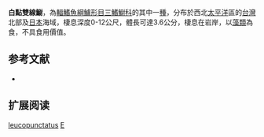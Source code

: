 {{Speciesbox
| name = 白點雙線䲁
| status = NE
| status_system = IUCN3.1
| image = 
| genus = Enneapterygius
| species = leucopunctatus
| authority = [[Shen|Shen]], 1994
| synonyms = 
}}

'''白點雙線䲁'''，為[[輻鰭魚綱|輻鰭魚綱]][[鱸形目|鱸形目]][[三鰭䲁科|三鰭䲁科]]的其中一[[種|種]]，分布於西北[[太平洋|太平洋]]區的[[台灣|台灣]]北部及[[日本|日本]]海域，棲息深度0-12公尺，體長可達3.6公分，棲息在岩岸，以[[藻類|藻類]]為食，不具食用價值。

== 参考文献 ==
*{{FishBase_species|genus=Enneapterygius|species=leucopunctatus|year=2012|month=3}}

== 扩展阅读 ==
{{refbegin}}
{{wikispecies-inline|Enneapterygius leucopunctatus|白點雙線䲁}}
{{refend}}
{{Taxonbar|from=Q5102574}}

[[Category:雙線䲁屬|leucopunctatus]]
[[Category:1994年描述的鱼类|E]]


{{鱸形目小作品}}